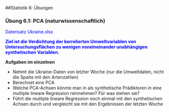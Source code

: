 ##Statistik 6: Übungen

### Übung 6.1: PCA (naturwissenschaftlich)

<font color="blue">Datensatz Ukraine.xlsx</font>

<font color="blue">**Ziel ist die Verdichtung der korrelierten Umweltvariablen von Untersuchungsflächen zu wenigen voneineinander unabhängigen synthetischen Variablen.**</font>

**Aufgaben im einzelnen**

- Nehmt die Ukraine-Daten von letzter Woche (nur die Umweltdaten, nicht
  die Spalte mit den Artenzahlen)
- Berechnet eine PCA
- Welche PCA-Achsen könnte man in als synthetische Prädiktoren in eine
  multiple lineare Regression reinnehmen? Für was stehen sie?
- Führt die mulitple lineare Regression noch einmal mit den synthetischen
  Achsen durch und vergleicht sie mit den Ergebnissen der letzten Woche